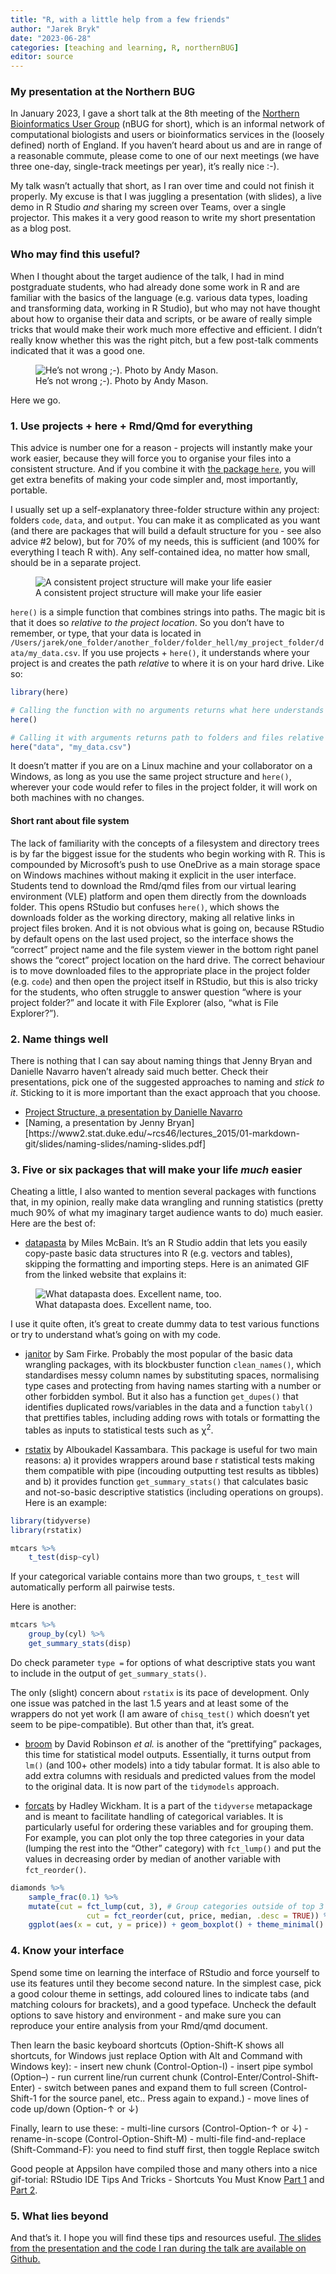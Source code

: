 ```yaml
---
title: "R, with a little help from a few friends"
author: "Jarek Bryk"
date: "2023-06-28"
categories: [teaching and learning, R, northernBUG]
editor: source
---
```


### My presentation at the Northern BUG

In January 2023, I gave a short talk at the 8th meeting of the [Northern Bioinformatics User Group](https://northernbug.github.io/) (nBUG for short), which is an informal network of computational biologists and users or bioinformatics services in the (loosely defined) north of England. If you haven't heard about us and are in range of a reasonable commute, please come to one of our next meetings (we have three one-day, single-track meetings per year), it's really nice :-).

My talk wasn't actually that short, as I ran over time and could not finish it properly. My excuse is that I was juggling a presentation (with slides), a live demo in R Studio *and* sharing my screen over Teams, over a single projector. This makes it a very good reason to write my short presentation as a blog post.

### Who may find this useful?

When I thought about the target audience of the talk, I had in mind postgraduate students, who had already done some work in R and are familiar with the basics of the language (e.g. various data types, loading and transforming data, working in R Studio), but who may not have thought about how to organise their data and scripts, or be aware of really simple tricks that would make their work much more effective and efficient. I didn't really know whether this was the right pitch, but a few post-talk comments indicated that it was a good one.

![He's not wrong ;-). Photo by Andy Mason.](completely_wrong.jpeg){fig-alt="Photo of the author in front of the presentation slide with a title \"I may be completely wrong\"" fig-align="left"}

Here we go.

### 1. Use projects + here + Rmd/Qmd for everything

This advice is number one for a reason - projects will instantly make your work easier, because they will force you to organise your files into a consistent structure. And if you combine it with [the package `here`](https://here.r-lib.org), you will get extra benefits of making your code simpler and, most importantly, portable. 

I usually set up a self-explanatory three-folder structure within any project: folders `code`, `data`, and `output`. You can make it as complicated as you want (and there are packages that will build a default structure for you - see also advice #2 below), but for 70% of my needs, this is sufficient (and 100% for everything I teach R with). Any self-contained idea, no matter how small, should be in a separate project.

![A consistent project structure will make your life easier](example_project_structure.png){fig-alt="Screenshot of folder structure from the Files panel in R Studio"}

`here()` is a simple function that combines strings into paths. The magic bit is that it does so _relative to the project location_. So you don't have to remember, or type, that your data is located in `/Users/jarek/one_folder/another_folder/folder_hell/my_project_folder/data/my_data.csv`. If you use projects + `here()`, it understands where your project is and creates the path _relative_ to where it is on your hard drive. Like so:

```r
library(here)

# Calling the function with no arguments returns what here understands as the project folder location
here()

# Calling it with arguments returns path to folders and files relative to the project folder location
here("data", "my_data.csv")
```

It doesn't matter if you are on a Linux machine and your collaborator on a Windows, as long as you use the same project structure and `here()`, wherever your code would refer to files in the project folder, it will work on both machines with no changes. 

#### Short rant about file system

The lack of familiarity with the concepts of a filesystem and directory trees is by far the biggest issue for the students who begin working with R. This is compounded by Microsoft's push to use OneDrive as a main storage space on Windows machines without making it explicit in the user interface. Students tend to download the Rmd/qmd files from our virtual learing environment (VLE) platform and open them directly from the downloads folder. This opens RStudio but confuses `here()`, which shows the downloads folder as the working directory, making all relative links in project files broken. And it is not obvious what is going on, because RStudio by default opens on the last used project, so the interface shows the "correct" project name and the file system viewer in the bottom right panel shows the "corect" project location on the hard drive. The correct behaviour is to move downloaded files to the appropriate place in the project folder (e.g. `code`) and then open the project itself in RStudio, but this is also tricky for the students, who often struggle to answer question "where is your project folder?" and locate it with File Explorer (also, "what is File Explorer?").

### 2. Name things well

There is nothing that I can say about naming things that Jenny Bryan and Danielle Navarro haven't already said much better. Check their presentations, pick one of the suggested approaches to naming and _stick to it_. Sticking to it is more important than the exact approach that you choose.

- [Project Structure, a presentation by Danielle Navarro](https://djnavarro.net/slides-project-structure/#1)
- [Naming, a presentation by Jenny Bryan][https://www2.stat.duke.edu/~rcs46/lectures_2015/01-markdown-git/slides/naming-slides/naming-slides.pdf]

### 3. Five or six packages that will make your life _much_ easier

Cheating a little, I also wanted to mention several packages with functions that, in my opinion, really make data wrangling and running statistics (pretty much 90% of what my imaginary target audience wants to do) much easier. Here are the best of:

-   [datapasta](https://milesmcbain.github.io/datapasta/) by Miles McBain. It's an R Studio addin that lets you easily copy-paste basic data structures into R (e.g. vectors and tables), skipping the formatting and importing steps. Here is an animated GIF from the linked website that explains it:

![What datapasta does. Excellent name, too.](datapasta.gif){fig-alt="Animated GIF demonstrating what datapasta does" fig-align="left"}

I use it quite often, it's great to create dummy data to test various functions or try to understand what's going on with my code.

-   [janitor](https://sfirke.github.io/janitor/) by Sam Firke. Probably the most popular of the basic data wrangling packages, with its blockbuster function `clean_names()`, which standardises messy column names by substituting spaces, normalising type cases and protecting from having names starting with a number or other forbidden symbol. But it also has a function `get_dupes()` that identifies duplicated rows/variables in the data and a function `tabyl()` that prettifies tables, including adding rows with totals or formatting the tables as inputs to statistical tests such as χ^2^.

-   [rstatix](https://rpkgs.datanovia.com/rstatix/) by Alboukadel Kassambara. This package is useful for two main reasons: a) it provides wrappers around base r statistical tests making them compatible with pipe (incouding outputting test results as tibbles) and b) it provides function `get_summary_stats()` that calculates basic and not-so-basic descriptive statistics (including operations on groups). Here is an example:

```r
library(tidyverse)
library(rstatix)

mtcars %>% 
	t_test(disp~cyl)
```
If your categorical variable contains more than two groups, `t_test` will automatically perform all pairwise tests.

Here is another:

```r
mtcars %>% 
	group_by(cyl) %>% 
	get_summary_stats(disp)
```

Do check parameter `type =` for options of what descriptive stats you want to include in the output of `get_summary_stats()`.

The only (slight) concern about `rstatix` is its pace of development. Only one issue was patched in the last 1.5 years and at least some of the wrappers do not yet work (I am aware of `chisq_test()` which doesn't yet seem to be pipe-compatible). But other than that, it's great.

-   [broom](https://broom.tidymodels.org/index.html) by David Robinson *et al.* is another of the "prettifying" packages, this time for statistical model outputs. Essentially, it turns output from `lm()` (and 100+ other models) into a tidy tabular format. It is also able to add extra columns with residuals and predicted values from the model to the original data. It is now part of the `tidymodels` approach.

-   [forcats](https://forcats.tidyverse.org) by Hadley Wickham. It is a part of the `tidyverse` metapackage and is meant to facilitate handling of categorical variables. It is particularly useful for ordering these variables and for grouping them. For example, you can plot only the top three categories in your data (lumping the rest into the "Other" category) with `fct_lump()` and put the values in decreasing order by median of another variable with `fct_reorder()`.

```r
diamonds %>% 
	sample_frac(0.1) %>% 
	mutate(cut = fct_lump(cut, 3), # Group categories outside of top 3 into "Other"
				 cut = fct_reorder(cut, price, median, .desc = TRUE)) %>% # Reorder categories of diamond cut by median of their price, in decreasing order
	ggplot(aes(x = cut, y = price)) + geom_boxplot() + theme_minimal()
```

### 4. Know your interface

Spend some time on learning the interface of RStudio and force yourself to use its features until they become second nature. In the simplest case, pick a good colour theme in settings, add coloured lines to indicate tabs (and matching colours for brackets), and a good typeface. Uncheck the default options to save history and environment - and make sure you can reproduce your entire analysis from your Rmd/qmd document.

Then learn the basic keyboard shortcuts (Option-Shift-K shows all shortcuts, for Windows just replace Option with Alt and Command with Windows key):
- insert new chunk (Control-Option-I)
- insert pipe symbol (Option--)
- run current line/run current chunk (Control-Enter/Control-Shift-Enter)
- switch between panes and expand them to full screen (Control-Shift-1 for the source panel, etc.. Press again to expand.)
- move lines of code up/down (Option-↑ or ↓)

Finally, learn to use these:
- multi-line cursors (Control-Option-↑ or ↓)
- rename-in-scope (Control-Option-Shift-M)
- multi-file find-and-replace (Shift-Command-F): you need to find stuff first, then toggle Replace switch

Good people at Appsilon have compiled those and many others into a nice gif-torial: RStudio IDE Tips And Tricks - Shortcuts You Must Know [Part 1](https://www.appsilon.com/post/r-studio-shortcuts-and-tips-2) and [Part 2](https://www.appsilon.com/post/r-studio-shortcuts-and-tips-part-2).

### 5. What lies beyond

And that's it. I hope you will find these tips and resources useful. [The slides from the presentation and the code I ran during the talk are available on Github.](link_to_repo)
